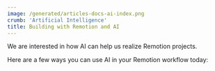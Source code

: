 ```yaml
---
image: /generated/articles-docs-ai-index.png
crumb: 'Artificial Intelligence'
title: Building with Remotion and AI
---
```



We are interested in how AI can help us realize Remotion projects.

Here are a few ways you can use AI in your Remotion workflow today:

<TableOfContents />
